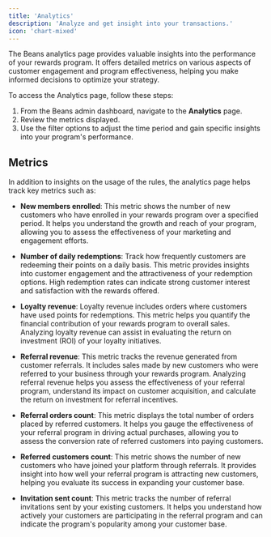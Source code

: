 ```yaml
---
title: 'Analytics'
description: 'Analyze and get insight into your transactions.'
icon: 'chart-mixed'
---
```


The Beans analytics page provides valuable insights into the performance of your rewards program. It
offers detailed metrics on various aspects of customer engagement and program effectiveness, helping you
make informed decisions to optimize your strategy.

To access the Analytics page, follow these steps:

1. From the Beans admin dashboard, navigate to the **Analytics** page.
2. Review the metrics displayed.
3. Use the filter options to adjust the time period and gain specific insights into your program's
   performance.

## Metrics

In addition to insights on the usage of the rules, the analytics page helps track key metrics such as:

- **New members enrolled**: This metric shows the number of new customers who
  have enrolled in your rewards program over a specified
  period. It helps you understand the growth and reach of your program, allowing you to assess the
  effectiveness of your marketing and engagement efforts.

- **Number of daily redemptions**: Track how frequently customers are redeeming
  their points on a daily basis. This metric provides insights
  into customer engagement and the attractiveness of your redemption options. High redemption rates can
  indicate strong customer interest and satisfaction with the rewards offered.

- **Loyalty revenue**: Loyalty revenue includes orders where customers have used points for redemptions.
  This metric helps you quantify the financial contribution of your rewards program to overall sales.
  Analyzing loyalty revenue can assist in evaluating the return on investment (ROI) of your loyalty initiatives.

- **Referral revenue**: This metric tracks the revenue generated from customer referrals. It includes
  sales made by new customers who were referred to your business through your rewards program. Analyzing
  referral revenue helps you assess the effectiveness of your referral program, understand its impact on
  customer acquisition, and calculate the return on investment for referral incentives.

- **Referral orders count**: This metric displays the total number of orders placed by referred customers.
  It helps you gauge the effectiveness of your referral program in driving actual purchases, allowing you
  to assess the conversion rate of referred customers into paying customers.

- **Referred customers count**: This metric shows the number of new customers who have joined your
  platform through referrals. It provides insight into how well your referral program is attracting new
  customers, helping you evaluate its success in expanding your customer base.

- **Invitation sent count**: This metric tracks the number of referral invitations sent by your existing
  customers. It helps you understand how actively your customers are participating in the referral
  program and can indicate the program's popularity among your customer base.
